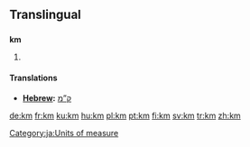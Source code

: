 {{see|.km}}

==Translingual==

==={{abbreviation}}===
'''km'''

# {{SI-unit-2|kilo|meter|metre|[[length]]}}

====Translations====
*'''[[Hebrew]]: ''' [[ק”מ]]

[[Category:ja:Units of measure]]

[[de:km]]
[[fr:km]]
[[ku:km]]
[[hu:km]]
[[pl:km]]
[[pt:km]]
[[fi:km]]
[[sv:km]]
[[tr:km]]
[[zh:km]]